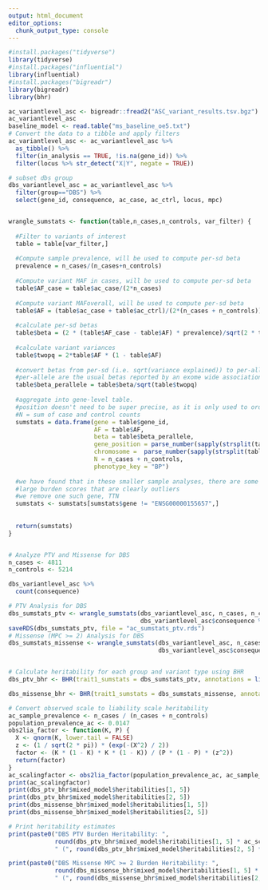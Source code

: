 ```yaml
---
output: html_document
editor_options: 
  chunk_output_type: console
---
```

```r
#install.packages("tidyverse")
library(tidyverse)
#install.packages("influential")
library(influential)
#install.packages("bigreadr")
library(bigreadr)
library(bhr)
```


```r
ac_variantlevel_asc <- bigreadr::fread2("ASC_variant_results.tsv.bgz")
ac_variantlevel_asc
baseline_model <- read.table("ms_baseline_oe5.txt")
# Convert the data to a tibble and apply filters
ac_variantlevel_asc <- ac_variantlevel_asc %>% 
  as_tibble() %>%
  filter(in_analysis == TRUE, !is.na(gene_id)) %>%
  filter(locus %>% str_detect("X|Y", negate = TRUE))

# subset dbs group
dbs_variantlevel_asc = ac_variantlevel_asc %>% 
  filter(group=="DBS") %>% 
  select(gene_id, consequence, ac_case, ac_ctrl, locus, mpc)


wrangle_sumstats <- function(table,n_cases,n_controls, var_filter) {
  
  #Filter to variants of interest
  table = table[var_filter,] 
  
  #Compute sample prevalence, will be used to compute per-sd beta
  prevalence = n_cases/(n_cases+n_controls) 
  
  #Compute variant MAF in cases, will be used to compute per-sd beta
  table$AF_case = table$ac_case/(2*n_cases) 
  
  #Compute variant MAFoverall, will be used to compute per-sd beta
  table$AF = (table$ac_case + table$ac_ctrl)/(2*(n_cases + n_controls)) 
  
  #calculate per-sd betas
  table$beta = (2 * (table$AF_case - table$AF) * prevalence)/sqrt(2 * table$AF * (1 - table$AF) * prevalence * (1 - prevalence))  
  
  #calculate variant variances
  table$twopq = 2*table$AF * (1 - table$AF) 
  
  #convert betas from per-sd (i.e. sqrt(variance explained)) to per-allele (i.e. in units of phenotype) betas.
  #per-allele are the usual betas reported by an exome wide association study.
  table$beta_perallele = table$beta/sqrt(table$twopq)
  
  #aggregate into gene-level table.
  #position doesn't need to be super precise, as it is only used to order genes for jackknife
  #N = sum of case and control counts
  sumstats = data.frame(gene = table$gene_id,
                        AF = table$AF,
                        beta = table$beta_perallele,
                        gene_position = parse_number(sapply(strsplit(table$locus, split = ":"), function(x) x[[2]])),
                        chromosome =  parse_number(sapply(strsplit(table$locus, split = ":"), function(x) x[[1]])),
                        N = n_cases + n_controls,
                        phenotype_key = "BP")
  
  #we have found that in these smaller sample analyses, there are some genes with
  #large burden scores that are clearly outliers
  #we remove one such gene, TTN
  sumstats <- sumstats[sumstats$gene != "ENSG00000155657",]
  
  
  return(sumstats)
}


# Analyze PTV and Missense for DBS 
n_cases <- 4811
n_controls <- 5214

dbs_variantlevel_asc %>% 
  count(consequence)

# PTV Analysis for DBS
dbs_sumstats_ptv <- wrangle_sumstats(dbs_variantlevel_asc, n_cases, n_controls,
                                     dbs_variantlevel_asc$consequence %in% c("frameshift_variant", "stop_gained", "splice_acceptor_variant", "splice_donor_variant", "start_lost","stop_lost"))
saveRDS(dbs_sumstats_ptv, file = "ac_sumstats_ptv.rds")
# Missense (MPC >= 2) Analysis for DBS
dbs_sumstats_missense <- wrangle_sumstats(dbs_variantlevel_asc, n_cases, n_controls,
                                          dbs_variantlevel_asc$consequence == "missense_variant" & !is.na(dbs_variantlevel_asc$mpc) & dbs_variantlevel_asc$mpc >= 2)


# Calculate heritability for each group and variant type using BHR
dbs_ptv_bhr <- BHR(trait1_sumstats = dbs_sumstats_ptv, annotations = list(baseline_model), num_blocks = 100, mode = "univariate")

dbs_missense_bhr <- BHR(trait1_sumstats = dbs_sumstats_missense, annotations = list(baseline_model), num_blocks = 100, mode = "univariate")

# Convert observed scale to liability scale heritability
ac_sample_prevalence <- n_cases / (n_cases + n_controls)
population_prevalence_ac <- 0.0147
obs2lia_factor <- function(K, P) {
  X <- qnorm(K, lower.tail = FALSE)
  z <- (1 / sqrt(2 * pi)) * (exp(-(X^2) / 2))
  factor <- (K * (1 - K) * K * (1 - K)) / (P * (1 - P) * (z^2))
  return(factor)
}
ac_scalingfactor <- obs2lia_factor(population_prevalence_ac, ac_sample_prevalence)
print(ac_scalingfactor)
print(dbs_ptv_bhr$mixed_model$heritabilities[1, 5])
print(dbs_ptv_bhr$mixed_model$heritabilities[2, 5])
print(dbs_missense_bhr$mixed_model$heritabilities[1, 5])
print(dbs_missense_bhr$mixed_model$heritabilities[2, 5])

# Print heritability estimates
print(paste0("DBS PTV Burden Heritability: ",
             round(dbs_ptv_bhr$mixed_model$heritabilities[1, 5] * ac_scalingfactor, 4),
             " (", round(dbs_ptv_bhr$mixed_model$heritabilities[2, 5] * ac_scalingfactor, 4), ")"))

print(paste0("DBS Missense MPC >= 2 Burden Heritability: ",
             round(dbs_missense_bhr$mixed_model$heritabilities[1, 5] * ac_scalingfactor, 4),
             " (", round(dbs_missense_bhr$mixed_model$heritabilities[2, 5] * ac_scalingfactor, 4), ")"))
```



